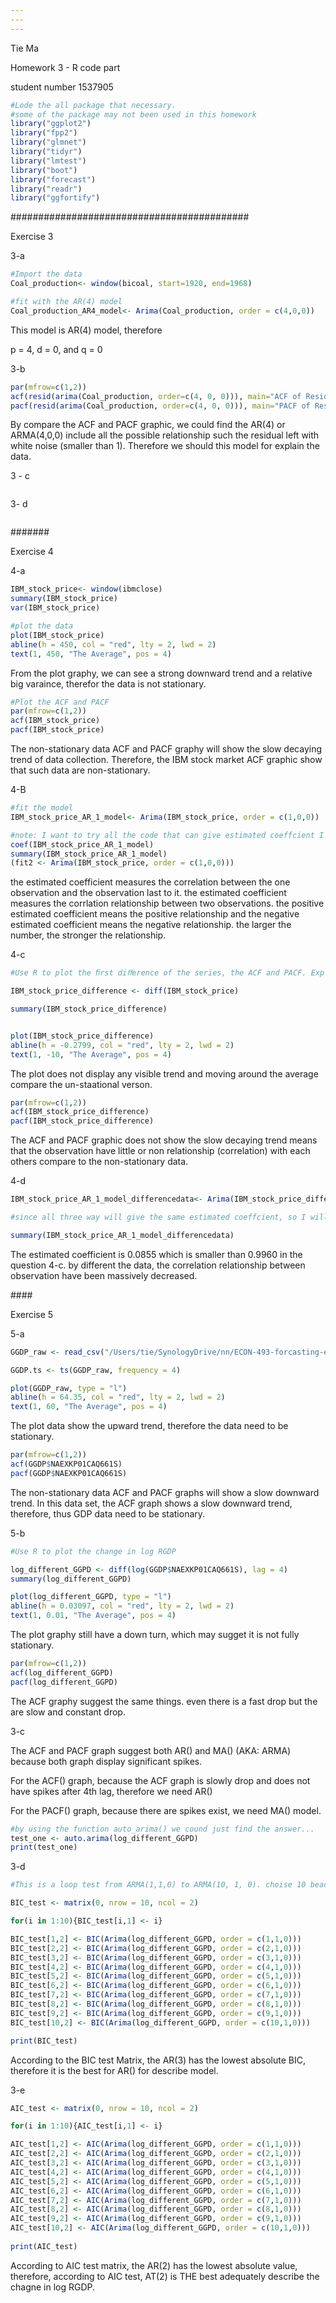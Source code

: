 ```yaml
---
---
---
```


Tie Ma

Homework 3 - R code part

student number 1537905

```r
#Lode the all package that necessary.
#some of the package may not been used in this homework
library("ggplot2")
library("fpp2")
library("glmnet")
library("tidyr")
library("lmtest")
library("boot")
library("forecast")
library("readr")
library("ggfortify")
```

\###########################################

Exercise 3

3-a

```r
#Import the data
Coal_production<- window(bicoal, start=1920, end=1968)

#fit with the AR(4) model
Coal_production_AR4_model<- Arima(Coal_production, order = c(4,0,0))
```

This model is AR(4) model, therefore

p = 4, d = 0, and q = 0

3-b

```r
par(mfrow=c(1,2))
acf(resid(arima(Coal_production, order=c(4, 0, 0))), main="ACF of Residuals")
pacf(resid(arima(Coal_production, order=c(4, 0, 0))), main="PACF of Residuals")
```

By compare the ACF and PACF graphic, we could find the AR(4) or ARMA(4,0,0) include all the possible relationship such the residual left with white noise (smaller than 1). Therefore we should this model for explain the data.

3 - c

```r

```

3- d

```r

```

\#######

Exercise 4

4-a

```r
IBM_stock_price<- window(ibmclose)
summary(IBM_stock_price)
var(IBM_stock_price)
```

```r
#plot the data
plot(IBM_stock_price)
abline(h = 450, col = "red", lty = 2, lwd = 2)
text(1, 450, "The Average", pos = 4)
```

From the plot graphy, we can see a strong downward trend and a relative big varaince, therefor the data is not stationary.

```r
#Plot the ACF and PACF
par(mfrow=c(1,2))
acf(IBM_stock_price)
pacf(IBM_stock_price)
```

The non-stationary data ACF and PACF graphy will show the slow decaying trend of data collection. Therefore, the IBM stock market ACF graphic show that such data are non-stationary.

4-B

```R
#fit the model
IBM_stock_price_AR_1_model<- Arima(IBM_stock_price, order = c(1,0,0))

```

```R
#note: I want to try all the code that can give estimated coeffcient I knew. In case they have different reuslt and I lose the grade.In the end they all give the same result.
coef(IBM_stock_price_AR_1_model)
summary(IBM_stock_price_AR_1_model)
(fit2 <- Arima(IBM_stock_price, order = c(1,0,0)))
```

the estimated coefficient measures the correlation between the one observation and the observation last to it. the estimated coefficient measures the corrlation relationship between two observations. the positive estimated coefficient means the positive relationship and the negative estimated coefficient means the negative relationship. the larger the number, the stronger the relationship.

4-c

```R
#Use R to plot the ﬁrst diﬀerence of the series, the ACF and PACF. Explain how each plot shows that the diﬀerenced series is stationary.

IBM_stock_price_difference <- diff(IBM_stock_price)

summary(IBM_stock_price_difference)


plot(IBM_stock_price_difference)
abline(h = -0.2799, col = "red", lty = 2, lwd = 2)
text(1, -10, "The Average", pos = 4)
```

The plot does not display any visible trend and moving around the average compare the un-staational verson.

```R
par(mfrow=c(1,2))
acf(IBM_stock_price_difference)
pacf(IBM_stock_price_difference)

```

The ACF and PACF graphic does not show the slow decaying trend means that the observation have little or non relationship (correlation) with each others compare to the non-stationary data.

4-d

```R
IBM_stock_price_AR_1_model_differencedata<- Arima(IBM_stock_price_difference, order = c(1,0,0))

#since all three way will give the same estimated coeffcient, so I will use summary()

summary(IBM_stock_price_AR_1_model_differencedata)
```

The estimated coefficient is 0.0855 which is smaller than 0.9960 in the question 4-c. by different the data, the correlation relationship between observation have been massively decreased.

\####

Exercise 5

5-a

```R

GGDP_raw <- read_csv("/Users/tie/SynologyDrive/nn/ECON-493-forcasting-economy/493 homework/homework 3/NAEXKP01CAQ661S.csv", col_types = cols(NAEXKP01CAQ661S = col_number()))

GGDP.ts <- ts(GGDP_raw, frequency = 4)

plot(GGDP_raw, type = "l")
abline(h = 64.35, col = "red", lty = 2, lwd = 2)
text(1, 60, "The Average", pos = 4)

```

The plot data show the upward trend, therefore the data need to be stationary.

```R
par(mfrow=c(1,2))
acf(GGDP$NAEXKP01CAQ661S)
pacf(GGDP$NAEXKP01CAQ661S)
```

The non-stationary data ACF and PACF graphs will show a slow downward trend. In this data set, the ACF graph shows a slow downward trend, therefore, thus GDP data need to be stationary.

5-b

```R
#Use R to plot the change in log RGDP

log_different_GGPD <- diff(log(GGDP$NAEXKP01CAQ661S), lag = 4)
summary(log_different_GGPD)

plot(log_different_GGPD, type = "l")
abline(h = 0.03097, col = "red", lty = 2, lwd = 2)
text(1, 0.01, "The Average", pos = 4)

```

The plot graphy still have a down turn, which may sugget it is not fully stationary.

```R
par(mfrow=c(1,2))
acf(log_different_GGPD)
pacf(log_different_GGPD)
```

The ACF graphy suggest the same things. even there is a fast drop but the are slow and constant drop.

3-c

The ACF and PACF graph suggest both AR() and MA() (AKA: ARMA) because both graph display significant spikes.

For the ACF() graph, because the ACF graph is slowly drop and does not have spikes after 4th lag, therefore we need AR()

For the PACF() graph, because there are spikes exist, we need MA() model.

```r

#by using the function auto_arima() we cound just find the answer...
test_one <- auto.arima(log_different_GGPD)
print(test_one)
```

3-d

```r
#This is a loop test from ARMA(1,1,0) to ARMA(10, 1, 0). choise 10 beacase the answer is 4 (see code in 3-c)

BIC_test <- matrix(0, nrow = 10, ncol = 2)

for(i in 1:10){BIC_test[i,1] <- i}

BIC_test[1,2] <- BIC(Arima(log_different_GGPD, order = c(1,1,0)))
BIC_test[2,2] <- BIC(Arima(log_different_GGPD, order = c(2,1,0)))
BIC_test[3,2] <- BIC(Arima(log_different_GGPD, order = c(3,1,0)))
BIC_test[4,2] <- BIC(Arima(log_different_GGPD, order = c(4,1,0)))
BIC_test[5,2] <- BIC(Arima(log_different_GGPD, order = c(5,1,0)))
BIC_test[6,2] <- BIC(Arima(log_different_GGPD, order = c(6,1,0)))
BIC_test[7,2] <- BIC(Arima(log_different_GGPD, order = c(7,1,0)))
BIC_test[8,2] <- BIC(Arima(log_different_GGPD, order = c(8,1,0)))
BIC_test[9,2] <- BIC(Arima(log_different_GGPD, order = c(9,1,0)))
BIC_test[10,2] <- BIC(Arima(log_different_GGPD, order = c(10,1,0)))

print(BIC_test)

```


According to the BIC test Matrix, the AR(3) has the lowest absolute BIC, therefore it is the best for AR() for describe model.

3-e

```r

AIC_test <- matrix(0, nrow = 10, ncol = 2)

for(i in 1:10){AIC_test[i,1] <- i}

AIC_test[1,2] <- AIC(Arima(log_different_GGPD, order = c(1,1,0)))
AIC_test[2,2] <- AIC(Arima(log_different_GGPD, order = c(2,1,0)))
AIC_test[3,2] <- AIC(Arima(log_different_GGPD, order = c(3,1,0)))
AIC_test[4,2] <- AIC(Arima(log_different_GGPD, order = c(4,1,0)))
AIC_test[5,2] <- AIC(Arima(log_different_GGPD, order = c(5,1,0)))
AIC_test[6,2] <- AIC(Arima(log_different_GGPD, order = c(6,1,0)))
AIC_test[7,2] <- AIC(Arima(log_different_GGPD, order = c(7,1,0)))
AIC_test[8,2] <- AIC(Arima(log_different_GGPD, order = c(8,1,0)))
AIC_test[9,2] <- AIC(Arima(log_different_GGPD, order = c(9,1,0)))
AIC_test[10,2] <- AIC(Arima(log_different_GGPD, order = c(10,1,0)))
                      
print(AIC_test)

```
According to AIC test matrix, the AR(2) has the lowest absolute value, therefore, according to AIC test, AT(2) is THE best adequately describe the chagne in log RGDP.



